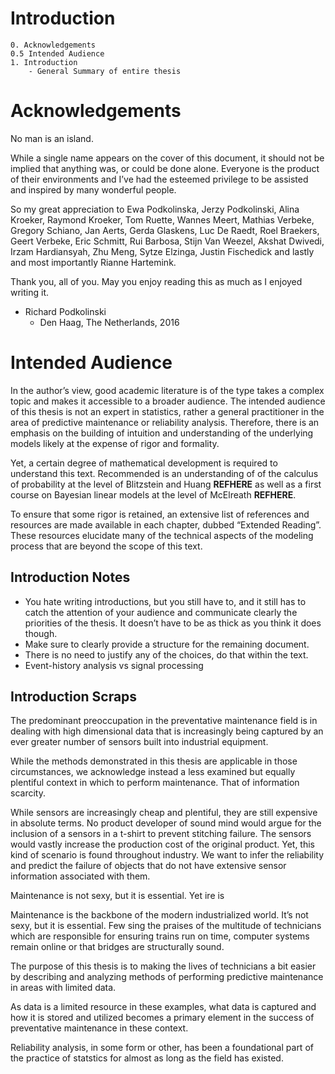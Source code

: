 # Introduction
```
0. Acknowledgements
0.5 Intended Audience
1. Introduction
	- General Summary of entire thesis
```


# Acknowledgements

No man is an island.

While a single name appears on the cover of this document, it should not be implied that anything was, or could be done alone. Everyone is the product of their environments and I've had the esteemed privilege to be assisted and inspired by many wonderful people. 

So my great appreciation to Ewa Podkolinska, Jerzy Podkolinski, Alina Kroeker, Raymond Kroeker, Tom Ruette, Wannes Meert, Mathias Verbeke, Gregory Schiano, Jan Aerts, Gerda Glaskens, Luc De Raedt, Roel Braekers, Geert Verbeke, Eric Schmitt, Rui Barbosa, Stijn Van Weezel, Akshat Dwivedi, Irzam Hardiansyah, Zhu Meng, Sytze Elzinga, Justin Fischedick and lastly and most importantly Rianne Hartemink.

Thank you, all of you. May you enjoy reading this as much as I enjoyed writing it.

- Richard Podkolinski
	- Den Haag, The Netherlands, 2016


# Intended Audience

In the author's view, good academic literature is of the type takes a complex topic and makes it accessible to a broader audience. The intended audience of this thesis is not an expert in statistics, rather a general practitioner in the area of predictive maintenance or reliability analysis. Therefore, there is an emphasis on the building of intuition and understanding of the underlying models likely at the expense of rigor and formality. 

Yet, a certain degree of mathematical development is required to understand this text. Recommended is an understanding of of the calculus of probability at the level of Blitzstein and Huang **REFHERE** as well as a first course on Bayesian linear models at the level of McElreath **REFHERE**. 

To ensure that some rigor is retained, an extensive list of references and resources are made available in each chapter, dubbed "Extended Reading". These resources elucidate many of the technical aspects of the modeling process that are beyond the scope of this text.









## Introduction Notes 
 - You hate writing introductions, but you still have to, and it still has to catch the attention of your audience and communicate clearly the priorities of the thesis. It doesn't have to be as thick as you think it does though. 
 - Make sure to clearly provide a structure for the remaining document. 
 - There is no need to justify any of the choices, do that within the text.
 - Event-history analysis vs signal processing



## Introduction Scraps


The predominant preoccupation in the preventative maintenance field is in dealing with high dimensional data that is increasingly being captured by an ever greater number of sensors built into industrial equipment. 

While the methods demonstrated in this thesis are applicable in those circumstances, we acknowledge instead a less examined but equally plentiful context in which to perform maintenance. That of information scarcity.

While sensors are increasingly cheap and plentiful, they are still expensive in absolute terms. No product developer of sound mind would argue for the inclusion of a sensors in a t-shirt to prevent stitching failure. The sensors would vastly increase the production cost of the original product. Yet, this kind of scenario is found throughout industry. We want to infer the reliability and predict the failure of objects that do not have extensive sensor information associated with them.

Maintenance is not sexy, but it is essential. 
Yet ire is 

Maintenance is the backbone of the modern industrialized world. It's not sexy, but it is essential. Few sing the praises of the multitude of technicians which are responsible for ensuring trains run on time, computer systems remain online or that bridges are structurally sound. 

The purpose of this thesis is to making the lives of technicians a bit easier by describing and analyzing methods of performing predictive maintenance in areas with limited data. 

As data is a limited resource in these examples, what data is captured and how it is stored and utilized becomes a primary element in the success of preventative maintenance in these context. 



Reliability analysis, in some form or other, has been a foundational part of the practice of statstics for almost as long as the field has existed. 




